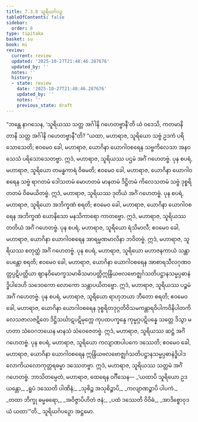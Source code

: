 ```yaml
---
title: 7.3.8 သူရိယင်္ဂပဉှ
tableOfContents: false
sidebar:
  order: 8
type: tipitaka
basket: su
book: mi
review:
  current: review
  updated: '2025-10-27T21:48:46.287676'
  updated_by: ''
  notes: ''
  history:
  - state: review
    date: '2025-10-27T21:48:46.287676'
    updated_by: ''
    notes: ''
    previous_state: draft
---
```



<ReviewStatus review={frontmatter.review} showDetails={true} />

<HypothesisAnnotation frontmatter={frontmatter} />

<DynamicBreadcrumb />

<Division number="252" book="mi" e="ch" v="28">

<Paragraph number="1810" book="mi">
“ဘန္တေ နာဂသေန, ‘သူရိယဿ သတ္တ အင်္ဂါနိ ဂဟေတဗ္ဗာနီ’တိ ယံ ဝဒေသိ, ကတမာနိ တာနိ သတ္တ အင်္ဂါနိ ဂဟေတဗ္ဗာနီ”တိ? “ယထာ, မဟာရာဇ, သူရိယော သဗ္ဗံ ဥဒကံ ပရိသောသေတိ; ဧဝမေဝ ခေါ, မဟာရာဇ, ယောဂိနာ ယောဂါဝစရေန သဗ္ဗကိလေသာ အနဝသေသံ ပရိသောသေတဗ္ဗာ. ဣဒံ, မဟာရာဇ, သူရိယဿ ပဌမံ အင်္ဂံ ဂဟေတဗ္ဗံ.
</Paragraph>

<Paragraph number="1811" book="mi">
ပုန စပရံ, မဟာရာဇ, သူရိယော တမန္ဓကာရံ ဝိဓမတိ; ဧဝမေဝ ခေါ, မဟာရာဇ, ယောဂိနာ ယောဂါဝစရေန သဗ္ဗံ ရာဂတမံ ဒေါသတမံ မောဟတမံ မာနတမံ ဒိဋ္ဌိတမံ ကိလေသတမံ သဗ္ဗံ ဒုစ္စရိတတမံ ဝိဓမယိတဗ္ဗံ. ဣဒံ, မဟာရာဇ, သူရိယဿ ဒုတိယံ အင်္ဂံ ဂဟေတဗ္ဗံ.
</Paragraph>

<Paragraph number="1812" book="mi">
ပုန စပရံ, မဟာရာဇ, သူရိယော အဘိက္ခဏံ စရတိ; ဧဝမေဝ ခေါ, မဟာရာဇ, ယောဂိနာ ယောဂါဝစရေန အဘိက္ခဏံ ယောနိသော မနသိကာရော ကာတဗ္ဗော. ဣဒံ, မဟာရာဇ, သူရိယဿ တတိယံ အင်္ဂံ ဂဟေတဗ္ဗံ.
</Paragraph>

<Paragraph number="1813" book="mi">
ပုန စပရံ, မဟာရာဇ, သူရိယော ရံသိမာလီ; ဧဝမေဝ ခေါ, မဟာရာဇ, ယောဂိနာ ယောဂါဝစရေန အာရမ္မဏမာလိနာ ဘဝိတဗ္ဗံ. ဣဒံ, မဟာရာဇ, သူရိယဿ စတုတ္ထံ အင်္ဂံ ဂဟေတဗ္ဗံ.
</Paragraph>

<Paragraph number="1814" book="mi">
ပုန စပရံ, မဟာရာဇ, သူရိယော မဟာဇနကာယံ သန္တာပေန္တော စရတိ; ဧဝမေဝ ခေါ, မဟာရာဇ, ယောဂိနာ ယောဂါဝစရေန အာစာရသီလဂုဏဝတ္တပ္ပဋိပတ္တိယာ ဈာနဝိမောက္ခသမာဓိသမာပတ္တိဣန္ဒြိယဗလဗောဇ္ဈင်္ဂသတိပဋ္ဌာနသမ္မပ္ပဓာနဲဒ္ဓိပါဒေဟိ သဒေဝကော လောကော သန္တာပယိတဗ္ဗော. ဣဒံ, မဟာရာဇ, သူရိယဿ ပဉ္စမံ အင်္ဂံ ဂဟေတဗ္ဗံ.
</Paragraph>

<Paragraph number="1815" book="mi">
ပုန စပရံ, မဟာရာဇ, သူရိယော ရာဟုဘယာ ဘီတော စရတိ; ဧဝမေဝ ခေါ, မဟာရာဇ, ယောဂိနာ ယောဂါဝစရေန ဒုစ္စရိတဒုဂ္ဂတိဝိသမကန္တာရဝိပါကဝိနိပါတကိလေသဇာလဇဋိတေ ဒိဋ္ဌိသင်္ဃာဋပဋိမုက္ကေ ကုပထပက္ခန္ဒေ ကုမ္မဂ္ဂပဋိပန္နေ သတ္တေ ဒိသွာ မဟတာ သံဝေဂဘယေန မာနသံ သံဝေဇေတဗ္ဗံ. ဣဒံ, မဟာရာဇ, သူရိယဿ ဆဋ္ဌံ အင်္ဂံ ဂဟေတဗ္ဗံ.
</Paragraph>

<Paragraph number="1816" book="mi">
ပုန စပရံ, မဟာရာဇ, သူရိယော ကလျာဏပါပကေ ဒဿေတိ; ဧဝမေဝ ခေါ, မဟာရာဇ, ယောဂိနာ ယောဂါဝစရေန ဣန္ဒြိယဗလဗောဇ္ဈင်္ဂသတိပဋ္ဌာနသမ္မပ္ပဓာနဲဒ္ဓိပါဒလောကိယလောကုတ္တရဓမ္မာ ဒဿေတဗ္ဗာ. ဣဒံ, မဟာရာဇ, သူရိယဿ သတ္တမံ အင်္ဂံ ဂဟေတဗ္ဗံ. ဘာသိတမ္ပေတံ, မဟာရာဇ, ထေရေန ဝင်္ဂီသေန—
</Paragraph>

<Paragraph number="1817" type="verses" book="mi">
_‘ယထာပိ သူရိယော ဥဒယန္တော,_  
_ရူပံ ဒဿေတိ ပါဏိနံ;_  
_သုစိဉ္စ အသုစိဉ္စာပိ,_  
_ကလျာဏဉ္စာပိ ပါပကံ._  

</Paragraph>

<Paragraph number="1818" type="verses" book="mi">
_တထာ ဘိက္ခု ဓမ္မဓရော,_  
_အဝိဇ္ဇာပိဟိတံ ဇနံ;_  
_ပထံ ဒဿေတိ ဝိဝိဓံ,_  
_အာဒိစ္စောဝုဒယံ ယထာ’”တိ._  


</Paragraph>
</Division>

<Paragraph number="1819" type="center" book="mi">
သူရိယင်္ဂပဉှော အဋ္ဌမော.
</Paragraph>